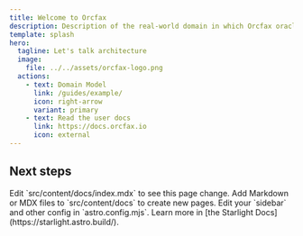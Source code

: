 ```yaml
---
title: Welcome to Orcfax
description: Description of the real-world domain in which Orcfax oracle operates
template: splash
hero:
  tagline: Let's talk architecture
  image:
    file: ../../assets/orcfax-logo.png
  actions:
    - text: Domain Model
      link: /guides/example/
      icon: right-arrow
      variant: primary
    - text: Read the user docs
      link: https://docs.orcfax.io
      icon: external
---
```



## Next steps

<CardGrid stagger>
	<Card title="Update content" icon="pencil">
		Edit `src/content/docs/index.mdx` to see this page change.
	</Card>
	<Card title="Add new content" icon="add-document">
		Add Markdown or MDX files to `src/content/docs` to create new pages.
	</Card>
	<Card title="Configure your site" icon="setting">
		Edit your `sidebar` and other config in `astro.config.mjs`.
	</Card>
	<Card title="Read the docs" icon="open-book">
		Learn more in [the Starlight Docs](https://starlight.astro.build/).
	</Card>
</CardGrid>

